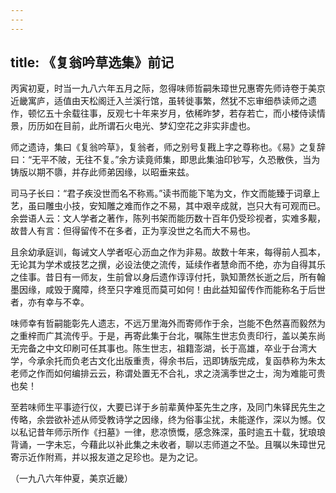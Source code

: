 ```yaml
---
---
---
```

title: 《复翁吟草选集》前记
---




丙寅初夏，时当一九八六年五月之际，忽得味师哲嗣朱璋世兄惠寄先师诗卷于美京近畿寓庐，适值由天松阁迁入兰溪行馆，虽转徙事繁，然犹不忘审细恭读师之遗作，顿忆五十余载往事，反观七十年来岁月，依稀昨梦，若存若亡，而小楼侍读情景，历历如在目前，此所谓石火电光、梦幻空花之非实非虚也。

师之遗诗，集曰《复翁吟草》，复翁者，师之别号复戡上字之尊称也。《易》之复辞曰：“无平不陂，无往不复。”余方读竟师集，即思此集油印钞写，久恐散佚，当为铸版以期不隳，并存此师弟因缘，以昭垂来兹。

司马子长曰：“君子疾没世而名不称焉。”读书而能下笔为文，作文而能臻于词章上艺，虽曰雕虫小技，安知雕之难而作之不易，其中艰辛成就，岂只大有可观而已。余尝语人云：文人学者之著作，陈列书架而能历数十百年仍受珍视者，实难多觏，故昔人有言：但得留传不在多者，正为享没世之名而大不易也。

且余幼承庭训，每诫文人学者呕心沥血之作为非易。故数十年来，每得前人孤本，无论其为学术或技艺之撰，必设法使之流传，延续作者慧命而不绝，亦为自得其乐之佳事。昔日有一师友，生前曾以身后遗作谆谆付托，孰知萧然长逝之后，所有翰墨因缘，咸毁于魔障，终至只字难觅而莫可如何！由此益知留传作而能称名于后世者，亦有幸与不幸。

味师幸有哲嗣能彰先人遗志，不远万里海外而寄师作于余，岂能不色然喜而毅然为之重梓而广其流传乎。于是，再寄此集于台北，嘱陈生世志负责印行，盖以美东尚无完备之中文印刷可任其事也。陈生世志，祖籍澎湖，长于高雄，卒业于台湾大学，今承余托而负老古文化出版重责，得余书后，迅即铸版完成，复函恭称为朱太老师之作而如何编排云云，称谓处置无不合礼，求之浇漓季世之士，洵为难能可贵也矣！

至若味师生平事迹行仪，大要已详于乡前辈黄仲荃先生之序，及同门朱铎民先生之传略，余尝欲补述从师受教诗学之因缘，终为俗事尘扰，未能遂作，深以为憾。仅以私记昔年师示所作《扫墓》一律，悲凉愤慨，感念殊深，虽时逾五十载，犹琅琅背诵，一字未忘，今藉此以补此集之未收者，聊以志师道之不坠。且嘱以朱璋世兄寄示近作附焉，并以报友道之足珍也。是为之记。


（一九八六年仲夏，美京近畿）